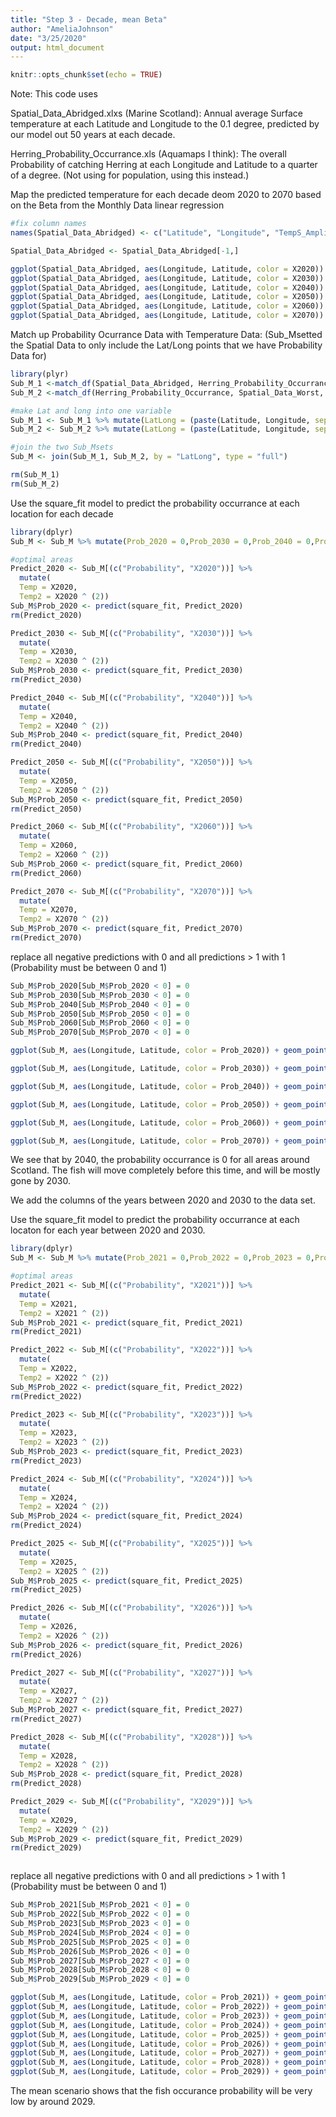 ```yaml
---
title: "Step 3 - Decade, mean Beta"
author: "AmeliaJohnson"
date: "3/25/2020"
output: html_document
---
```


```r
knitr::opts_chunk$set(echo = TRUE)
```

Note: This code uses

Spatial_Data_Abridged.xlxs (Marine Scotland): Annual average Surface temperature at each Latitude and Longitude to the 0.1 degree, predicted by our model out 50 years at each decade. 

Herring_Probability_Occurrance.xls (Aquamaps I think): The overall Probability of catching Herring at each Longitude and Latitude to a quarter of a degree. (Not using for population, using this instead.)



Map the predicted  temperature for each decade deom 2020 to 2070 based on the Beta from the Monthly Data linear regression

```r
#fix column names
names(Spatial_Data_Abridged) <- c("Latitude", "Longitude", "TempS_Amplitude", "TempS_Mean", "TempS_Max", "X2020", "X2030", "X2040", "X2050", "X2060", "X2070", "X2021", "X2022", "X2023", "X2024", "X2025", "X2026", "X2027", "X2028", "X2029")
```
```r
Spatial_Data_Abridged <- Spatial_Data_Abridged[-1,]

ggplot(Spatial_Data_Abridged, aes(Longitude, Latitude, color = X2020)) + geom_point()
ggplot(Spatial_Data_Abridged, aes(Longitude, Latitude, color = X2030)) + geom_point()
ggplot(Spatial_Data_Abridged, aes(Longitude, Latitude, color = X2040)) + geom_point()
ggplot(Spatial_Data_Abridged, aes(Longitude, Latitude, color = X2050)) + geom_point()
ggplot(Spatial_Data_Abridged, aes(Longitude, Latitude, color = X2060)) + geom_point()
ggplot(Spatial_Data_Abridged, aes(Longitude, Latitude, color = X2070)) + geom_point()

```

Match up Probability Ocurrance Data with Temperature Data:
(Sub_Msetted the Spatial Data to only include the Lat/Long points that we have Probability Data for)

```r
library(plyr)
Sub_M_1 <-match_df(Spatial_Data_Abridged, Herring_Probability_Occurrance, on = c("Latitude", "Longitude"))
Sub_M_2 <-match_df(Herring_Probability_Occurrance, Spatial_Data_Worst, on = c("Latitude", "Longitude"))

#make Lat and long into one variable
Sub_M_1 <- Sub_M_1 %>% mutate(LatLong = (paste(Latitude, Longitude, sep = ", ")))
Sub_M_2 <- Sub_M_2 %>% mutate(LatLong = (paste(Latitude, Longitude, sep = ", ")))

#join the two Sub_Msets
Sub_M <- join(Sub_M_1, Sub_M_2, by = "LatLong", type = "full")

rm(Sub_M_1)
rm(Sub_M_2)

```


Use the square_fit model to predict the probability occurrance at each location for each decade

```r
library(dplyr)
Sub_M <- Sub_M %>% mutate(Prob_2020 = 0,Prob_2030 = 0,Prob_2040 = 0,Prob_2050 = 0,Prob_2060 = 0,Prob_2070 = 0) 
```

```r
#optimal areas
Predict_2020 <- Sub_M[(c("Probability", "X2020"))] %>%
  mutate(
  Temp = X2020, 
  Temp2 = X2020 ^ (2))
Sub_M$Prob_2020 <- predict(square_fit, Predict_2020)
rm(Predict_2020)

Predict_2030 <- Sub_M[(c("Probability", "X2030"))] %>%
  mutate(
  Temp = X2030, 
  Temp2 = X2030 ^ (2))
Sub_M$Prob_2030 <- predict(square_fit, Predict_2030)
rm(Predict_2030)

Predict_2040 <- Sub_M[(c("Probability", "X2040"))] %>%
  mutate(
  Temp = X2040, 
  Temp2 = X2040 ^ (2))
Sub_M$Prob_2040 <- predict(square_fit, Predict_2040)
rm(Predict_2040)

Predict_2050 <- Sub_M[(c("Probability", "X2050"))] %>%
  mutate(
  Temp = X2050, 
  Temp2 = X2050 ^ (2))
Sub_M$Prob_2050 <- predict(square_fit, Predict_2050)
rm(Predict_2050)

Predict_2060 <- Sub_M[(c("Probability", "X2060"))] %>%
  mutate(
  Temp = X2060, 
  Temp2 = X2060 ^ (2))
Sub_M$Prob_2060 <- predict(square_fit, Predict_2060)
rm(Predict_2060)

Predict_2070 <- Sub_M[(c("Probability", "X2070"))] %>%
  mutate(
  Temp = X2070, 
  Temp2 = X2070 ^ (2))
Sub_M$Prob_2070 <- predict(square_fit, Predict_2070)
rm(Predict_2070)

```

replace all negative predictions with 0 and all predictions > 1 with 1 (Probability must be between 0 and 1)
```r
Sub_M$Prob_2020[Sub_M$Prob_2020 < 0] = 0
Sub_M$Prob_2030[Sub_M$Prob_2030 < 0] = 0
Sub_M$Prob_2040[Sub_M$Prob_2040 < 0] = 0
Sub_M$Prob_2050[Sub_M$Prob_2050 < 0] = 0
Sub_M$Prob_2060[Sub_M$Prob_2060 < 0] = 0
Sub_M$Prob_2070[Sub_M$Prob_2070 < 0] = 0

```



```r
ggplot(Sub_M, aes(Longitude, Latitude, color = Prob_2020)) + geom_point() + scale_color_gradient(low = "red", high = "blue")

ggplot(Sub_M, aes(Longitude, Latitude, color = Prob_2030)) + geom_point()+ scale_color_gradient(low = "red", high = "blue")

ggplot(Sub_M, aes(Longitude, Latitude, color = Prob_2040)) + geom_point()+ scale_color_gradient(low = "red", high = "blue")

ggplot(Sub_M, aes(Longitude, Latitude, color = Prob_2050)) + geom_point()+ scale_color_gradient(low = "red", high = "blue")

ggplot(Sub_M, aes(Longitude, Latitude, color = Prob_2060)) + geom_point()+ scale_color_gradient(low = "red", high = "blue")

ggplot(Sub_M, aes(Longitude, Latitude, color = Prob_2070)) + geom_point()+ scale_color_gradient(low = "red", high = "blue")

```

We see that by 2040, the probability occurrance is 0 for all areas around Scotland. The fish will move completely before this time, and will be mostly gone by 2030. 

We add the columns of the years between 2020 and 2030 to the data set.

Use the square_fit model to predict the probability occurrance at each locaton for each year between 2020 and 2030.

```r
library(dplyr)
Sub_M <- Sub_M %>% mutate(Prob_2021 = 0,Prob_2022 = 0,Prob_2023 = 0,Prob_2024 = 0,Prob_2025 = 0,Prob_2026 = 0,Prob_2027 = 0,Prob_2028 = 0,Prob_2029 = 0) 
```

```r
#optimal areas
Predict_2021 <- Sub_M[(c("Probability", "X2021"))] %>%
  mutate(
  Temp = X2021, 
  Temp2 = X2021 ^ (2))
Sub_M$Prob_2021 <- predict(square_fit, Predict_2021)
rm(Predict_2021)

Predict_2022 <- Sub_M[(c("Probability", "X2022"))] %>%
  mutate(
  Temp = X2022, 
  Temp2 = X2022 ^ (2))
Sub_M$Prob_2022 <- predict(square_fit, Predict_2022)
rm(Predict_2022)

Predict_2023 <- Sub_M[(c("Probability", "X2023"))] %>%
  mutate(
  Temp = X2023, 
  Temp2 = X2023 ^ (2))
Sub_M$Prob_2023 <- predict(square_fit, Predict_2023)
rm(Predict_2023)

Predict_2024 <- Sub_M[(c("Probability", "X2024"))] %>%
  mutate(
  Temp = X2024, 
  Temp2 = X2024 ^ (2))
Sub_M$Prob_2024 <- predict(square_fit, Predict_2024)
rm(Predict_2024)

Predict_2025 <- Sub_M[(c("Probability", "X2025"))] %>%
  mutate(
  Temp = X2025, 
  Temp2 = X2025 ^ (2))
Sub_M$Prob_2025 <- predict(square_fit, Predict_2025)
rm(Predict_2025)

Predict_2026 <- Sub_M[(c("Probability", "X2026"))] %>%
  mutate(
  Temp = X2026, 
  Temp2 = X2026 ^ (2))
Sub_M$Prob_2026 <- predict(square_fit, Predict_2026)
rm(Predict_2026)

Predict_2027 <- Sub_M[(c("Probability", "X2027"))] %>%
  mutate(
  Temp = X2027, 
  Temp2 = X2027 ^ (2))
Sub_M$Prob_2027 <- predict(square_fit, Predict_2027)
rm(Predict_2027)

Predict_2028 <- Sub_M[(c("Probability", "X2028"))] %>%
  mutate(
  Temp = X2028, 
  Temp2 = X2028 ^ (2))
Sub_M$Prob_2028 <- predict(square_fit, Predict_2028)
rm(Predict_2028)

Predict_2029 <- Sub_M[(c("Probability", "X2029"))] %>%
  mutate(
  Temp = X2029, 
  Temp2 = X2029 ^ (2))
Sub_M$Prob_2029 <- predict(square_fit, Predict_2029)
rm(Predict_2029)



```

replace all negative predictions with 0 and all predictions > 1 with 1 (Probability must be between 0 and 1)
```r
Sub_M$Prob_2021[Sub_M$Prob_2021 < 0] = 0
Sub_M$Prob_2022[Sub_M$Prob_2022 < 0] = 0
Sub_M$Prob_2023[Sub_M$Prob_2023 < 0] = 0
Sub_M$Prob_2024[Sub_M$Prob_2024 < 0] = 0
Sub_M$Prob_2025[Sub_M$Prob_2025 < 0] = 0
Sub_M$Prob_2026[Sub_M$Prob_2026 < 0] = 0
Sub_M$Prob_2027[Sub_M$Prob_2027 < 0] = 0
Sub_M$Prob_2028[Sub_M$Prob_2028 < 0] = 0
Sub_M$Prob_2029[Sub_M$Prob_2029 < 0] = 0


```



```r
ggplot(Sub_M, aes(Longitude, Latitude, color = Prob_2021)) + geom_point() + scale_color_gradient(low = "red", high = "blue")
ggplot(Sub_M, aes(Longitude, Latitude, color = Prob_2022)) + geom_point() + scale_color_gradient(low = "red", high = "blue")
ggplot(Sub_M, aes(Longitude, Latitude, color = Prob_2023)) + geom_point() + scale_color_gradient(low = "red", high = "blue")
ggplot(Sub_M, aes(Longitude, Latitude, color = Prob_2024)) + geom_point() + scale_color_gradient(low = "red", high = "blue")
ggplot(Sub_M, aes(Longitude, Latitude, color = Prob_2025)) + geom_point() + scale_color_gradient(low = "red", high = "blue")
ggplot(Sub_M, aes(Longitude, Latitude, color = Prob_2026)) + geom_point() + scale_color_gradient(low = "red", high = "blue")
ggplot(Sub_M, aes(Longitude, Latitude, color = Prob_2027)) + geom_point() + scale_color_gradient(low = "red", high = "blue")
ggplot(Sub_M, aes(Longitude, Latitude, color = Prob_2028)) + geom_point() + scale_color_gradient(low = "red", high = "blue")
ggplot(Sub_M, aes(Longitude, Latitude, color = Prob_2029)) + geom_point() + scale_color_gradient(low = "red", high = "blue")


```

The mean scenario shows that the fish occurance probability will be very low by around 2029. 